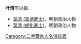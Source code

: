 '''叶清'''可以指：
* [[葉清_(宣德進士)|葉清 (宣德進士)]]，明朝政治人物
* [[葉清_(成化進士)|葉清 (成化進士)]]，明朝政治人物

{{disambig}}

[[Category:二字葉姓人名消歧義|Category:二字葉姓人名消歧義]]